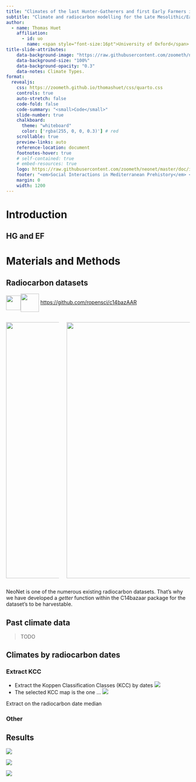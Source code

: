 ```yaml
---
title: "Climates of the last Hunter-Gatherers and first Early Farmers in Mediterranean"
subtitle: "Climate and radiocarbon modelling for the Late Mesolithic/Early Neolithic transition in Mediterranea through <img src='https://raw.githubusercontent.com/zoometh/thomashuet/master/img/app-prg-r' style='height: 40px;vertical-align: middle;'/> productible means"
author:
  - name: Thomas Huet
    affiliation: 
      - id: uo
        name: <span style="font-size:16pt">University of Oxford</span>
title-slide-attributes:
    data-background-image: "https://raw.githubusercontent.com/zoometh/neonet/master/results/neonet_kcc.png"
    data-background-size: "100%"
    data-background-opacity: "0.3"
    data-notes: Climate Types.
format:
  revealjs: 
    css: https://zoometh.github.io/thomashuet/css/quarto.css
    controls: true
    auto-stretch: false
    code-fold: false
    code-summary: "<small>Code</small>"
    slide-number: true
    chalkboard:
      theme: "whiteboard"
      color: ['rgba(255, 0, 0, 0.3)'] # red
    scrollable: true
    preview-links: auto
    reference-location: document
    footnotes-hover: true
    # self-contained: true
    # embed-resources: true
    logo: https://raw.githubusercontent.com/zoometh/neonet/master/doc/img/neonet.png
    footer: "<em>Social Interactions in Mediterranean Prehistory</em> <img src='https://raw.githubusercontent.com/zoometh/neonet/master/doc/presentation/2024-simep/img/simep-logo.png' style='height: 35px;vertical-align: middle;'> <https://simep2024.com/> 21-23 October 2024, Barcelona (Spain)"
    margin: 0
    width: 1200
---
```


# Introduction

## HG and EF

# Materials and Methods

## Radiocarbon datasets

<img src="https://raw.githubusercontent.com/zoometh/thomashuet/master/img/app-github.png" style="height: 40px;vertical-align: middle;"/><img src="https://raw.githubusercontent.com/zoometh/thomashuet/master/img/r-pkg-c14bazaar.png" style="height: 50px;vertical-align: middle;"/> [<https://github.com/ropensci/c14bazAAR>]{.smalltext}

::: columns
::: {.column width="30%"}
![](img/github-c14bazaar-functions-1.png){width="700" style="horizontal-align: middle;"}
:::

::: {.column width="70%"}
![](img/github-c14bazAAR-dbs.png){width="700" style="horizontal-align: middle;"}
:::
:::

::: notes
NeoNet is one of the numerous existing radiocarbon datasets. That's why we have developed a *getter* function within the C14bazaar package for the dataset's to be harvestable.
:::

## Past climate data

> TODO


## Climates by radiocarbon dates


::: {.panel-tabset}

### Extract KCC

* Extract the Koppen Classification Classes (KCC) by dates
![](https://raw.githubusercontent.com/zoometh/neonet/master/doc/talks/2024-simep/img/extract_kcc.png)
* The selected KCC map is the one ...
![](https://raw.githubusercontent.com/zoometh/neonet/master/doc/talks/2024-simep/img/extract_kcc_median.png)


::: notes
Extract on the radiocarbon date median
:::

### Other

:::


## Results

![](https://raw.githubusercontent.com/zoometh/neonet/master/results/kcc_meso_neo.png)

![]("https://raw.githubusercontent.com/zoometh/neonet/master/results/Neolithic KCC-spd.png")


![]("https://raw.githubusercontent.com/zoometh/neonet/master/results/Mesolithic KCC-spd.png")


